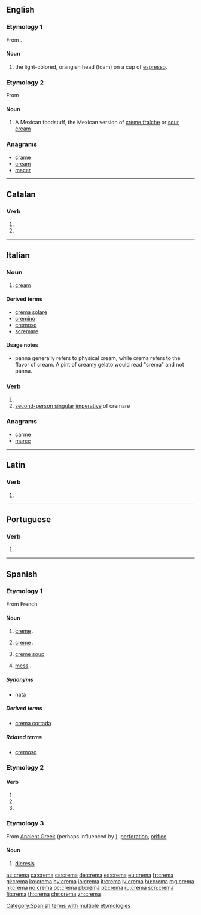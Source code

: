 {{also|Crema|cremă}}
==English==

===Etymology 1===
From {{etyl|it|en}}.

====Noun====
{{en-noun|?}}

# the light-colored, orangish head (foam) on a cup of [[espresso]].

===Etymology 2===
From {{etyl|es|en}}

====Noun====
{{en-noun|-}}
# A Mexican foodstuff, the Mexican version of [[crème fraîche]] or [[sour cream]]

===Anagrams===
* [[crame#English|crame]]
* [[cream#English|cream]]
* [[macer#English|macer]]

----

==Catalan==

===Verb===
{{head|ca|verb form}}

# {{ca-verb form of|p=3|n=sg|t=pres|m=ind|cremar}}
# {{ca-verb form of|p=2|n=sg|m=impr|cremar}}

----

==Italian==

===Noun===
{{it-noun|f}}

# [[cream]]

====Derived terms====
* [[crema solare]]
* [[cremino]]
* [[cremoso]]
* [[scremare]]

====Usage notes====
* panna generally refers to physical cream, while crema refers to the flavor of cream. A pint of creamy gelato would read "crema" and not panna.

===Verb===
{{head|it|verb form}}

# {{inflection of|cremare||3|s|pres|lang=it}}
# [[second-person singular]] [[imperative]] of cremare

===Anagrams===
* [[carme#Italian|carme]]
* [[marce#Italian|marce]]

----

==Latin==

===Verb===
{{la-verb-form|cremā}}

# {{inflection of|cremō||2|s|pres|actv|impr|lang=la}}

----

==Portuguese==

===Verb===
{{pt-verb-form}}

# {{pt-verb-form-of|cremar}}

----

==Spanish==

===Etymology 1===
From French {{term|crème|lang=fr}}

====Noun====
{{es-noun|f}}

# [[creme]] {{gloss|cosmetic product}}.
# {{context|lang=es|Latin America}} [[creme]] {{gloss|dairy product}}.
# [[creme soup]]
# {{context|lang=es|Latin America|colloquial}} [[mess]] {{gloss|disorder}}.

=====Synonyms=====
* {{sense|dairy product}} [[nata]] {{qualifier|Spain}}

=====Derived terms=====
* [[crema cortada]] {{g|f}}

=====Related terms=====
* [[cremoso]]

===Etymology 2===

====Verb====
{{es-verb-form}}

# {{es-verb form of|ending=ar|mood=imperative|sense=affirmative|pers=2|formal=no|number=singular|cremar}}
# {{es-verb form of|ending=ar|mood=indicative|tense=present|pers=2|formal=yes|number=singular|cremar}}
# {{es-verb form of|ending=ar|mood=indicative|tense=present|pers=3|number=singular|cremar}}

===Etymology 3===
From [[Ancient Greek]] {{term|τρῆμα|lang=grc}} (perhaps influenced by {{term|crema|lang=es}}), [[perforation]], [[orifice]]

====Noun====
{{es-noun|f}}

# {{context|rare|lang=es}} [[dieresis]]

[[Category:Spanish terms with multiple etymologies]]

[[az:crema]]
[[ca:crema]]
[[cs:crema]]
[[de:crema]]
[[es:crema]]
[[eu:crema]]
[[fr:crema]]
[[gl:crema]]
[[ko:crema]]
[[hy:crema]]
[[io:crema]]
[[it:crema]]
[[jv:crema]]
[[hu:crema]]
[[mg:crema]]
[[nl:crema]]
[[no:crema]]
[[oc:crema]]
[[pl:crema]]
[[pt:crema]]
[[ru:crema]]
[[scn:crema]]
[[fi:crema]]
[[th:crema]]
[[chr:crema]]
[[zh:crema]]
